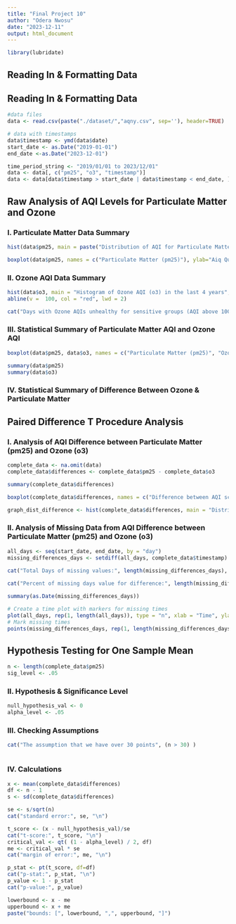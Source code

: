 ```yaml
---
title: "Final Project 10"
author: "Odera Nwosu"
date: "2023-12-11"
output: html_document
---
```


```r
library(lubridate)
```

## Reading In & Formatting Data

::: {#formatting}
## Reading In & Formatting Data

```r
#data files
data <- read.csv(paste("./dataset/","aqny.csv", sep=''), header=TRUE)
```

```r
# data with timestamps
data$timestamp <- ymd(data$date)
start_date <- as.Date("2019-01-01")
end_date <-as.Date("2023-12-01")

time_period_string <- "2019/01/01 to 2023/12/01"
data <- data[, c("pm25", "o3", "timestamp")]
data <- data[data$timestamp > start_date | data$timestamp < end_date, ]
```
:::

::: {#raw_analysis}
## Raw Analysis of AQI Levels for Particulate Matter and Ozone

### I. Particulate Matter Data Summary

```r
hist(data$pm25, main = paste("Distribution of AQI for Particulate Matter (pm25) from", time_period_string), cex.main=.8, xlab = "Air Quality Index (AQI)", col="skyblue")
```

```r
boxplot(data$pm25, names = c("Particulate Matter (pm25)"), ylab="Aiq Quality Index", main = "Box Plot Comparison of pm25", col = c("skyblue"))


```

### II. Ozone AQI Data Summary

```r
hist(data$o3, main = "Histogram of Ozone AQI (o3) in the last 4 years", xlab = "Air Quality Index (AQI)", col="lightgreen")
abline(v =  100, col = "red", lwd = 2)

```

```r
cat("Days with Ozone AQIs unhealthy for sensitive groups (AQI above 100):", length(data[data$pm25 > 100,]))
```

### III. Statistical Summary of Particulate Matter AQI and Ozone AQI

```r
boxplot(data$pm25, data$o3, names = c("Particulate Matter (pm25)", "Ozone (o3)"), ylab="Aiq Quality Index", main = "Box Plot Comparison between pm25 and o3", col = c("skyblue", "lightgreen"))

summary(data$pm25)
summary(data$o3)

```

### IV. Statistical Summary of Difference Between Ozone & Particulate Matter
:::

::: {#test}
## Paired Difference T Procedure Analysis

### I. Analysis of AQI Difference between Particulate Matter (pm25) and Ozone (o3)

```r

complete_data <- na.omit(data)
complete_data$differences <- complete_data$pm25 - complete_data$o3
```

```r
summary(complete_data$differences)
```

```r
boxplot(complete_data$differences, names = c("Difference between AQI scores of Particulate matter and Ozone on a Given Day"), ylab="Aiq Quality Index Difference", main = "Box Plot of Difference between AQI scores of Particulate matter and Ozone on a Given Day", col = c("lightgreen")) 


```

```r
graph_dist_difference <- hist(complete_data$differences, main = "Distribution of Particulate Matter AQI (pm25) and Ozone (o3) AQI Difference in the last 4 years", xlab = "Air Quality Index (AQI)", col="skyblue", cex.main = 0.8)

```

### II. Analysis of Missing Data from AQI Difference between Particulate Matter (pm25) and Ozone (o3)

```r
all_days <- seq(start_date, end_date, by = "day")
missing_differences_days <- setdiff(all_days, complete_data$timestamp)
```

```r


cat("Total Days of missing values:", length(missing_differences_days), "\n" )
       
cat("Percent of missing days value for difference:", length(missing_differences_days)/length(all_days), "\n")

summary(as.Date(missing_differences_days))
```

```r
# Create a time plot with markers for missing times
plot(all_days, rep(1, length(all_days)), type = "n", xlab = "Time", ylab = "", main = "Time Plot with Missing Times")
# Mark missing times
points(missing_differences_days, rep(1, length(missing_differences_days)), cex = 0.7, pch = 4, col = "darkgreen")
```
:::

::: {#t-test}
## Hypothesis Testing for One Sample Mean

```r
n <- length(complete_data$pm25)
sig_level <- .05
```

### II. Hypothesis & Significance Level

```r
null_hypothesis_val <- 0
alpha_level <- .05
```

### III. Checking Assumptions

```r
cat("The assumption that we have over 30 points", (n > 30) )
```

```r

```

### IV. Calculations

```r
x <- mean(complete_data$differences)
df <- n - 1
s <- sd(complete_data$differences)
```

```r
se <- s/sqrt(n)
cat("standard error:", se, "\n")

t_score <- (x - null_hypothesis_val)/se
cat("t-score:", t_score, "\n")
critical_val <- qt( (1 - alpha_level) / 2, df)
me <- critical_val * se
cat("margin of error:", me, "\n")
```

```r

p_stat <- pt(t_score, df=df)
cat("p-stat:", p_stat, "\n")
p_value <- 1 - p_stat
cat("p-value:", p_value)

```

```r
lowerbound <- x - me
upperbound <- x + me
paste("bounds: [", lowerbound, ",", upperbound, "]")
```

```r

```
:::
